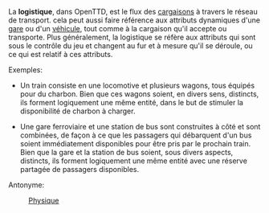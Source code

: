 
La '''logistique''', dans OpenTTD, est le flux des [[fr/Manual/Cargaison|cargaisons]] à travers le réseau de transport. cela peut aussi faire référence aux attributs dynamiques d'une [[fr/Manual/Gares|gare]] ou d'un [[fr/Manual/Véhicules|véhicule]], tout comme à la cargaison qu'il accepte ou transporte. Plus généralement, la logistique se réfère aux attributs qui sont sous le contrôle du jeu et changent au fur et à mesure qu'il se déroule, ou ce qui est relatif à ces attributs.

Exemples: 

* Un train consiste en une locomotive et plusieurs wagons, tous équipés pour du charbon. Bien que ces wagons soient, en divers sens, distincts, ils forment logiquement une même entité, dans le but de stimuler la disponibilité de charbon à charger.

* Une gare ferroviaire et une station de bus sont construites à côté et sont combinées, de façon à ce que les passagers qui débarquent d'un bus soient immédiatement disponibles pour être pris par le prochain train. Bien que la gare et la station de bus soient, sous divers aspects, distincts, ils forment logiquement une même entité avec une réserve partagée de passagers disponibles.

Antonyme: 

: [[fr/Physique|Physique]]